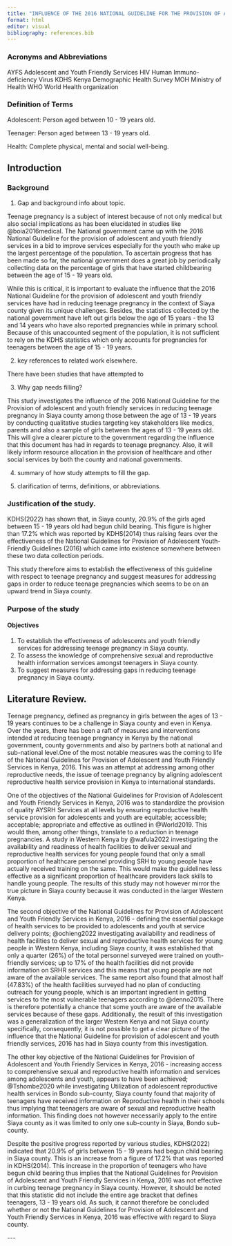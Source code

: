 ```yaml
---
title: "INFLUENCE OF THE 2016 NATIONAL GUIDELINE FOR THE PROVISION OF ADOLESCENT AND YOUTH FRIENDLY SERVICES IN REDUCING TEENAGE PREGNANCY IN SIAYA COUNTY"
format: html
editor: visual
bibliography: references.bib
---
```


### Acronyms and Abbreviations

AYFS Adolescent and Youth Friendly Services HIV Human Immuno-deficiency Virus KDHS Kenya Demographic Health Survey MOH Ministry of Health WHO World Health organization

### Definition of Terms

Adolescent: Person aged between 10 - 19 years old.

Teenager: Person aged between 13 - 19 years old.

Health: Complete physical, mental and social well-being.

## Introduction

### Background

1.  Gap and background info about topic.

Teenage pregnancy is a subject of interest because of not only medical but also social implications as has been elucidated in studies like @boia2016medical. The National government came up with the 2016 National Guideline for the provision of adolescent and youth friendly services in a bid to improve services especially for the youth who make up the largest percentage of the population. To ascertain progress that has been made so far, the national government does a great job by periodically collecting data on the percentage of girls that have started childbearing between the age of 15 - 19 years old.

While this is critical, it is important to evaluate the influence that the 2016 National Guideline for the provision of adolescent and youth friendly services have had in reducing teenage pregnancy in the context of Siaya county given its unique challenges. Besides, the statistics collected by the national government have left out girls below the age of 15 years - the 13 and 14 years who have also reported pregnancies while in primary school. Because of this unaccounted segment of the population, it is not sufficient to rely on the KDHS statistics which only accounts for pregnancies for teenagers between the age of 15 - 19 years.

2.  key references to related work elsewhere.

There have been studies that have attempted to

3.  Why gap needs filling?

This study investigates the influence of the 2016 National Guideline for the Provision of adolescent and youth friendly services in reducing teenage pregnancy in Siaya county among those between the age of 13 - 19 years by conducting qualitative studies targeting key stakeholders like medics, parents and also a sample of girls between the ages of 13 - 19 years old. This will give a clearer picture to the government regarding the influence that this document has had in regards to teenage pregnancy. Also, it will likely inform resource allocation in the provision of healthcare and other social services by both the county and national governments.

4.  summary of how study attempts to fill the gap.

5.  clarification of terms, definitions, or abbreviations.

### Justification of the study.

KDHS(2022) has shown that, in Siaya county, 20.9% of the girls aged between 15 - 19 years old had begun child bearing. This figure is higher than 17.2% which was reported by KDHS(2014) thus raising fears over the effectiveness of the National Guidelines for Provision of Adolescent Youth-Friendly Guidelines (2016) which came into existence somewhere between these two data collection periods.

This study therefore aims to establish the effectiveness of this guideline with respect to teenage pregnancy and suggest measures for addressing gaps in order to reduce teenage pregnancies which seems to be on an upward trend in Siaya county.

### Purpose of the study

#### Objectives

1.  To establish the effectiveness of adolescents and youth friendly services for addressing teenage pregnancy in Siaya county.
2.  To assess the knowledge of comprehensive sexual and reproductive health information services amongst teenagers in Siaya county.
3.  To suggest measures for addressing gaps in reducing teenage pregnancy in Siaya county.

## Literature Review.

Teenage pregnancy, defined as pregnancy in girls between the ages of 13 - 19 years continues to be a challenge in Siaya county and even in Kenya. Over the years, there has been a raft of measures and interventions intended at reducing teenage pregnancy in Kenya by the national government, county governments and also by partners both at national and sub-national level.One of the most notable measures was the coming to life of the National Guidelines for Provision of Adolescent and Youth Friendly Services in Kenya, 2016. This was an attempt at addressing among other reproductive needs, the issue of teenage pregnancy by aligning adolescent reproductive health service provision in Kenya to international standards.

One of the objectives of the National Guidelines for Provision of Adolescent and Youth Friendly Services in Kenya, 2016 was to standardize the provision of quality AYSRH Services at all levels by ensuring reproductive health service provision for adolescents and youth are equitable; accessible; acceptable; appropriate and effective as outlined in @World2019. This would then, among other things, translate to a reduction in teenage pregnancies. A study in Western Kenya by @wafula2022 investigating the availability and readiness of health facilities to deliver sexual and reproductive health services for young people found that only a small proportion of healthcare personnel providing SRH to young people have actually received training on the same. This would make the guidelines less effective as a significant proportion of healthcare providers lack skills to handle young people. The results of this study may not however mirror the true picture in Siaya county because it was conducted in the larger Western Kenya.

The second objective of the National Guidelines for Provision of Adolescent and Youth Friendly Services in Kenya, 2016 - defining the essential package of health services to be provided to adolescents and youth at service delivery points; @ochieng2022 investigating availability and readiness of health facilities to deliver sexual and reproductive health services for young people in Western Kenya, including Siaya county, it was established that only a quarter (26%) of the total personnel surveyed were trained on youth-friendly services; up to 17% of the health facilities did not provide information on SRHR services and this means that young people are not aware of the available services. The same report also found that almost half (47.83%) of the health facilities surveyed had no plan of conducting outreach for young people, which is an important ingredient in getting services to the most vulnerable teenagers according to @denno2015. There is therefore potentially a chance that some youth are aware of the available services because of these gaps. Additionally, the result of this investigation was a generalization of the larger Western Kenya and not Siaya county specifically, consequently, it is not possible to get a clear picture of the influence that the National Guideline for provision of adolescent and youth friendly services, 2016 has had in Siaya county from this investigation.

The other key objective of the National Guidelines for Provision of Adolescent and Youth Friendly Services in Kenya, 2016 - increasing access to comprehensive sexual and reproductive health information and services among adolescents and youth, appears to have been achieved; @Tshombe2020 while investigating Utilization of adolescent reproductive health services in Bondo sub-county, Siaya county found that majority of teenagers have received information on Reproductive health in their schools thus implying that teenagers are aware of sexual and reproductive health information. This finding does not however necessarily apply to the entire Siaya county as it was limited to only one sub-county in Siaya, Bondo sub-county.

Despite the positive progress reported by various studies, KDHS(2022) indicated that 20.9% of girls between 15 - 19 years had begun child bearing in Siaya county. This is an increase from a figure of 17.2% that was reported in KDHS(2014). This increase in the proportion of teenagers who have begun child bearing thus implies that the National Guidelines for Provision of Adolescent and Youth Friendly Services in Kenya, 2016 was not effective in curbing teenage pregnancy in Siaya county. However, it should be noted that this statistic did not include the entire age bracket that defines teenagers, 13 - 19 years old. As such, it cannot therefore be concluded whether or not the National Guidelines for Provision of Adolescent and Youth Friendly Services in Kenya, 2016 was effective with regard to Siaya county.

\-\--
